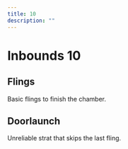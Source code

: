 ```yaml
---
title: 10
description: ""
---
```


# Inbounds 10


<Tabs queryString="tab" defaultValue="beginner" className="tabs tabs--block">
<TabItem value="beginner" label="Beginner" attributes={{className: "beginner"}}>

## Flings

Basic flings to finish the chamber.

<YouTube url="https://youtu.be/9z6VfuJ9kT8"/>

</TabItem>
<TabItem value="advanced" label="Advanced" attributes={{className: "advanced"}}>

## Doorlaunch

Unreliable strat that skips the last fling.

<YouTube url="https://www.youtube.com/watch?v=RgDVasBC2jo"/>

</TabItem>
</Tabs>